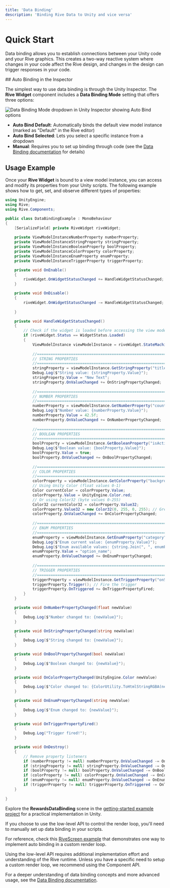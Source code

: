 ```yaml
---
title: 'Data Binding'
description: 'Binding Rive Data to Unity and vice versa'
---
```



# Quick Start

Data binding allows you to establish connections between your Unity code and your Rive graphics. This creates a two-way reactive system where changes in your code affect the Rive design, and changes in the design can trigger responses in your code.


<Tabs>
  <Tab title="Component API (Recommended)">
## Auto Binding in the Inspector

The simplest way to use data binding is through the Unity Inspector. The **Rive Widget** component includes a **Data Binding Mode** setting that offers three options:

![Data Binding Mode dropdown in Unity Inspector showing Auto Bind options](/images/unity/widget-db-binding-mode-dropdown.jpg)

- **Auto Bind Default**: Automatically binds the default view model instance (marked as "Default" in the Rive editor)
- **Auto Bind Selected**: Lets you select a specific instance from a dropdown
- **Manual**: Requires you to set up binding through code (see the [Data Binding documentation](/runtimes/data-binding) for details)



## Usage Example

Once your **Rive Widget** is bound to a view model instance, you can access and modify its properties from your Unity scripts. The following example shows how to get, set, and observe different types of properties:

```csharp
using UnityEngine;
using Rive;
using Rive.Components;

public class DataBindingExample : MonoBehaviour
{
    [SerializeField] private RiveWidget riveWidget;
    
    private ViewModelInstanceNumberProperty numberProperty;
    private ViewModelInstanceStringProperty stringProperty;
    private ViewModelInstanceBooleanProperty boolProperty;
    private ViewModelInstanceColorProperty colorProperty;
    private ViewModelInstanceEnumProperty enumProperty;
    private ViewModelInstanceTriggerProperty triggerProperty;

    private void OnEnable()
    {
        riveWidget.OnWidgetStatusChanged += HandleWidgetStatusChanged;
    }

    private void OnDisable()
    {
        riveWidget.OnWidgetStatusChanged -= HandleWidgetStatusChanged;
        
    }

    private void HandleWidgetStatusChanged()
    {
        // Check if the widget is loaded before accessing the view model instance
        if (riveWidget.Status == WidgetStatus.Loaded)
        {
            ViewModelInstance viewModelInstance = riveWidget.StateMachine.ViewModelInstance;
            
            //==========================================================================
            // STRING PROPERTIES
            //==========================================================================
            stringProperty = viewModelInstance.GetStringProperty("title");
            Debug.Log($"String value: {stringProperty.Value}");
            stringProperty.Value = "New Text";
            stringProperty.OnValueChanged += OnStringPropertyChanged;
            
            //==========================================================================
            // NUMBER PROPERTIES
            //==========================================================================
            numberProperty = viewModelInstance.GetNumberProperty("count");
            Debug.Log($"Number value: {numberProperty.Value}");
            numberProperty.Value = 42.5f;
            numberProperty.OnValueChanged += OnNumberPropertyChanged;
            
            //==========================================================================
            // BOOLEAN PROPERTIES
            //==========================================================================
            boolProperty = viewModelInstance.GetBooleanProperty("isActive");
            Debug.Log($"Boolean value: {boolProperty.Value}");
            boolProperty.Value = true;
            boolProperty.OnValueChanged += OnBoolPropertyChanged;
            
            //==========================================================================
            // COLOR PROPERTIES
            //==========================================================================
            colorProperty = viewModelInstance.GetColorProperty("backgroundColor");
            // Using Unity Color (float values 0-1)
            Color currentColor = colorProperty.Value;
            colorProperty.Value = UnityEngine.Color.red;
            // Or using Color32 (byte values 0-255)
            Color32 currentColor32 = colorProperty.Value32;
            colorProperty.Value32 = new Color32(0, 255, 0, 255); // Green color
            colorProperty.OnValueChanged += OnColorPropertyChanged;
            
            //==========================================================================
            // ENUM PROPERTIES
            //==========================================================================
            enumProperty = viewModelInstance.GetEnumProperty("category");
            Debug.Log($"Enum current value: {enumProperty.Value}");
            Debug.Log($"Enum available values: {string.Join(", ", enumProperty.EnumValues)}");
            enumProperty.Value = "option_name";
            enumProperty.OnValueChanged += OnEnumPropertyChanged;
            
            //==========================================================================
            // TRIGGER PROPERTIES
            //==========================================================================
            triggerProperty = viewModelInstance.GetTriggerProperty("onSubmit");
            triggerProperty.Trigger(); // Fire the trigger
            triggerProperty.OnTriggered += OnTriggerPropertyFired;
        }
    }

    private void OnNumberPropertyChanged(float newValue)
    {
        Debug.Log($"Number changed to: {newValue}");
    }

    private void OnStringPropertyChanged(string newValue)
    {
        Debug.Log($"String changed to: {newValue}");
    }

    private void OnBoolPropertyChanged(bool newValue)
    {
        Debug.Log($"Boolean changed to: {newValue}");
    }

    private void OnColorPropertyChanged(UnityEngine.Color newValue)
    {
        Debug.Log($"Color changed to: {ColorUtility.ToHtmlStringRGBA(newValue)}");
    }

    private void OnEnumPropertyChanged(string newValue)
    {
        Debug.Log($"Enum changed to: {newValue}");
    }

    private void OnTriggerPropertyFired()
    {
        Debug.Log("Trigger fired!");
    }

    private void OnDestroy()
    {
        // Remove property listeners
        if (numberProperty != null) numberProperty.OnValueChanged -= OnNumberPropertyChanged;
        if (stringProperty != null) stringProperty.OnValueChanged -= OnStringPropertyChanged;
        if (boolProperty != null) boolProperty.OnValueChanged -= OnBoolPropertyChanged;
        if (colorProperty != null) colorProperty.OnValueChanged -= OnColorPropertyChanged;
        if (enumProperty != null) enumProperty.OnValueChanged -= OnEnumPropertyChanged;
        if (triggerProperty != null) triggerProperty.OnTriggered -= OnTriggerPropertyFired;
    }
    
}
```

Explore the **RewardsDataBinding** scene in the [getting-started example project](https://github.com/rive-app/rive-unity-examples) for a practical implementation in Unity.

</Tab>
<Tab title="Legacy API">

<LegacyApiNotice />

 If you choose to use the low-level API to control the render loop, you'll need to manually set up data binding in your scripts. 
 
 For reference, check this [RiveScreen example](https://github.com/rive-app/rive-unity/blob/main/examples/basic/Assets/GameRuntime/RiveScreen.cs) that demonstrates one way to implement auto binding in a custom render loop.  

<Note>
Using the low-level API requires additional implementation effort and understanding of the Rive runtime. Unless you have a specific need to setup a custom render loop, we recommend using the Component API.
</Note>
</Tab>
</Tabs>

For a deeper understanding of data binding concepts and more advanced usage, see the [Data Binding documentation](/runtimes/data-binding).

